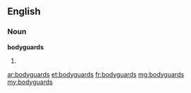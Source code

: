 ==English==

===Noun===
'''bodyguards'''
# {{plural of|bodyguard}}

[[ar:bodyguards]]
[[et:bodyguards]]
[[fr:bodyguards]]
[[mg:bodyguards]]
[[my:bodyguards]]